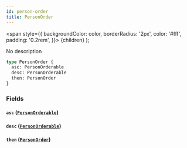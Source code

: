 ```yaml
---
id: person-order
title: PersonOrder
---
```


<span
style={{
      backgroundColor: color,
      borderRadius: '2px',
      color: '#fff',
      padding: '0.2rem',
    }}>
{children}
</span>
);

No description

```graphql
type PersonOrder {
  asc: PersonOrderable
  desc: PersonOrderable
  then: PersonOrder
}
```

### Fields

#### `asc` ([`PersonOrderable`](/docs/schema/enums/person-orderable))

#### `desc` ([`PersonOrderable`](/docs/schema/enums/person-orderable))

#### `then` ([`PersonOrder`](/docs/schema/inputs/person-order))
